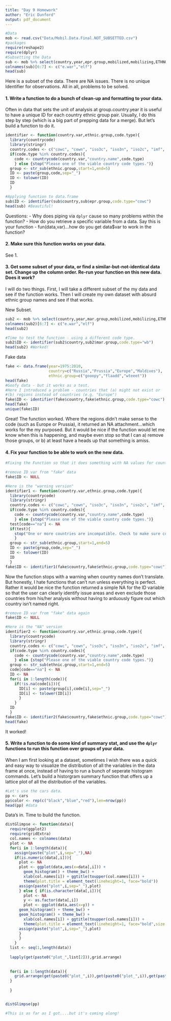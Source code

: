 ```yaml
---
title: "Day 9 Homework"
author: "Eric Dunford"
output: pdf_document
---
```

```r
#Data
mob <- read.csv("Data/Mobil.Data.Final.NOT_SUBSETTED.csv")
#packages
require(reshape2)
require(dplyr)
#Subsetting the Data
sub <- mob %>% select(country,year,epr.group,mobilized,mobilizing,ETHNOWAR,ELF) %>% filter(!is.na(epr.group))
colnames(sub)[6:7] <- c("e.war","elf")
head(sub)
```

Here is a subset of the data. There are NA issues. There is no unique Identifier for observations. All in all, problems to be solved. 

#### 1. Write a function to do a bunch of clean-up and formatting to your data.

Often in data that sets the unit of analysis at group.country.year it is useful to have a unique ID for each country ethnic group pair. Usually, I do this step by step (which is a big part of prepping data for a merge). But let's build a function to do it.

```r
identifier <- function(country.var,ethnic.group,code.type){
  library(countrycode)
  library(stringr)
  country.codes <- c("cowc", "cown", "iso3c", "iso3n", "iso2c", "imf", "fips104", "fao", "ioc", "un", "wb")
  if(code.type %in% country.codes){
    code <- countrycode(country.var,"country.name",code.type)
    } else {stop("Please one of the viable country code types.")}
  group <- str_sub(ethnic.group,start=1,end=5)
  ID <- paste(group,code,sep="_")
  ID <- tolower(ID)
  ID
  }

#Applying function to data.frame
sub$ID <- identifier(sub$country,sub$epr.group,code.type="cowc")
head(sub) #Beautiful!
```

Questions:
  - Why does piping via `dplyr` cause so many problems within the function?
  - How do you retrieve a specific variable from a data. Say this is your function - fun(data,var)...how do you get data$var to work in the function?

#### 2. Make sure this function works on your data.

See 1.

#### 3. Get some subset of your data, or find a similar-but-not-identical data set.  Change up the column order.  Re-run your function on this new data.  Does it work?

I will do two things. First, I will take a different subset of the my data and see if the function works. Then I will create my own dataset with absurd ethnic group names and see if that works.

New Subset. 
```r
sub2 <- mob %>% select(country,year,mar.group,mobilized,mobilizing,ETHNOWAR,ELF) %>% filter(!is.na(mar.group))
colnames(sub2)[6:7] <- c("e.war","elf")
head(sub2)

#Time to test the function - using a different code type.
sub2$ID <- identifier(sub2$country,sub2$mar.group,code.type="wb")
head(sub2) #Worked!
```

Fake data
```r
fake <- data.frame(year=1975:2010,
                   country=c("Russia","Prussia","Europe","Maldives"),
                   ethnic.group=c("gooopy","flaadd","wteeet"))
head(fake)
#Goofy data - but it works as a test.
#Here I introduced a problem - countries that (a) might not exist or
#(b) regions instead of countries (e.g. "Europe")
fake$ID <- identifier(fake$country,fake$ethnic.group,code.type="cowc")
head(fake)
unique(fake$ID)
```

Great! The function worked. Where the regions didn't make sense to the code (such as Europe or Prussia), it returned an NA attachment...which works for the my purposed. But it would be nice if the function would let me know when this is happening, and maybe even stop so that I can a) remove those groups, or b) at least have a heads up that something is amiss. 

#### 4. Fix your function to be able to work on the new data.

```r
#Fixing the Function so that it does something with NA values for country (i.e. if the country isn't accounted for in the countrycode package).

#remove ID var from "fake" data
fake$ID <- NULL

#Here is the "warning version"
identifier1 <- function(country.var,ethnic.group,code.type){
  library(countrycode)
  library(stringr)
  country.codes <- c("cowc", "cown", "iso3c", "iso3n", "iso2c", "imf", "fips104", "fao", "ioc", "un", "wb")
  if(code.type %in% country.codes){
    code <- countrycode(country.var,"country.name",code.type)
    } else {stop("Please one of the viable country code types.")}
  test[code=="na"] <- NA
  if(test){
    stop("One or more countries are incompatible. Check to make sure country names follow conventional spelling or that region have not been accidentally included in the vector.\n")
    }
  group <- str_sub(ethnic.group,start=1,end=5)
  ID <- paste(group,code,sep="_")
  ID <- tolower(ID)
  ID
  }
fake$ID <- identifier1(fake$country,fake$ethnic.group,code.type="cowc") 
```

Now the function stops with a warning when country names don't translate. But honestly, I hate functions that can't run unless everything is perfect. Rather it would be nice the function returned a simple NA for the ID variable so that the user can clearly identify issue areas and even exclude those countries from his/her analysis without having to arduously figure out which country isn't named right. 

```r
#remove ID var from "fake" data again
fake$ID <- NULL

#Here is the "NA" version
identifier2 <- function(country.var,ethnic.group,code.type){
  library(countrycode)
  library(stringr)
  country.codes <- c("cowc", "cown", "iso3c", "iso3n", "iso2c", "imf", "fips104", "fao", "ioc", "un", "wb")
  if(code.type %in% country.codes){
    code <- countrycode(country.var,"country.name",code.type)
    } else {stop("Please one of the viable country code types.")}
  group <- str_sub(ethnic.group,start=1,end=5)
  code[code=="na"] <- NA
  ID <- NA
  for(i in 1:length(code)){
    if(!is.na(code[i])){
      ID[i] <- paste(group[i],code[i],sep="_")
      ID[i] <- tolower(ID[i])
      }
    }
  ID
  }
fake$ID <- identifier2(fake$country,fake$ethnic.group,code.type="cowc") 
head(fake)
```

It worked!

#### 5. Write a function to do some kind of summary stat, and use the `dplyr` functions to run this function over groups of your data.

When I am first looking at a dataset, sometimes I wish there was a quick and easy way to visualize the distribution of all the variables in the data frame at once, instead of having to run a bunch of seperate histogram commands. Let's build a historgram summary function that offers up a lattice plot of all the distribution of the variables. 

```r
#Let's use the cars data.
pp <- cars
pp$color <- rep(c("black","blue","red"),len=nrow(pp))
head(pp) #data
```

Data's in. Time to build the function.

```r

distGlimpse <- function(data){
  require(ggplot2)
  require(gridExtra)
  col.names <- colnames(data)
  plot <- NA
  for(i in 1:length(data)){
    assign(paste("plot",i,sep="_"),NA)
    if(is.numeric(data[,i])){
      plot <- NA
      plot <- ggplot(data,aes(x=data[,i])) + 
        geom_histogram() + theme_bw() +
        xlab(col.names[i]) + ggtitle(toupper(col.names[i])) + 
        theme(plot.title = element_text(lineheight=1, face="bold"))
      assign(paste("plot",i,sep="_"),plot)
      } else { if(is.character(data[,i])){
        plot <- NA
        y <- as.factor(data[,i])
        plot <- ggplot(data,aes(x=y)) + 
      geom_histogram() + theme_bw() +
      geom_histogram() + theme_bw() +
        xlab(col.names[i]) + ggtitle(toupper(col.names[i])) + 
        theme(plot.title = element_text(lineheight=1, face="bold",size = 20))
      assign(paste("plot",i,sep="_"),plot)  
      }
      }
    } 
  list <- seq(1,length(data))
  
  lapply(get(paste0("plot_",list[2])),grid.arrange)
  
  
  for(i in 1:length(data)){
    grid.arrange(get(paste0("plot_",i)),get(paste0("plot_",i)),get(paste0("plot_",i)),ncol=1)
  }
  
  }


distGlimpse(pp)

#This is as far as I got....but it's coming along!
```



